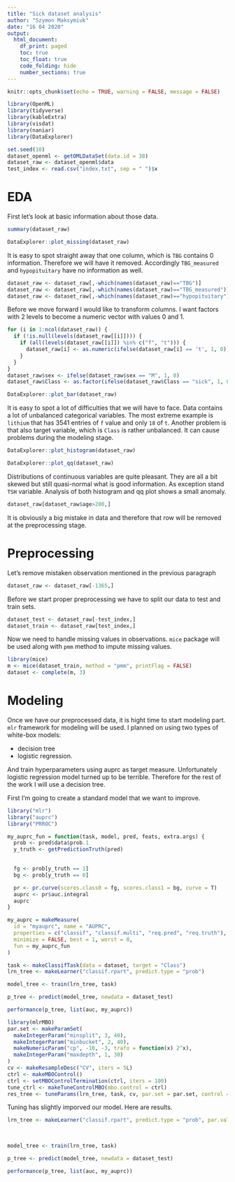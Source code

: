 ```yaml
---
title: "Sick dataset analysis"
author: "Szymon Maksymiuk"
date: "16 04 2020"
output: 
  html_document:
    df_print: paged
    toc: true
    toc_float: true
    code_folding: hide
    number_sections: true
---
```



```r
knitr::opts_chunk$set(echo = TRUE, warning = FALSE, message = FALSE)

library(OpenML)
library(tidyverse)
library(kableExtra)
library(visdat)
library(naniar)
library(DataExplorer)

```


```r
set.seed(10)
dataset_openml <- getOMLDataSet(data.id = 38)
dataset_raw <- dataset_openml$data
test_index <- read.csv("index.txt", sep = " ")$x
```

# EDA

First let's look at basic information about those data. 

```r
summary(dataset_raw)
```
```r
DataExplorer::plot_missing(dataset_raw)
```

It is easy to spot straight away that one column, which is `TBG` contains 0 information. Therefore we will have it removed. Accordingly `TBG_measured` and `hypopituitary` have no information as well. 

```r
dataset_raw <- dataset_raw[,-which(names(dataset_raw)=="TBG")]
dataset_raw <- dataset_raw[,-which(names(dataset_raw)=="TBG_measured")]
dataset_raw <- dataset_raw[,-which(names(dataset_raw)=="hypopituitary")]
```

Before we move forward I would like to transform columns. I want factors with 2 levels to become a numeric vector with values 0 and 1.

```r
for (i in 1:ncol(dataset_raw)) {
  if (!is.null(levels(dataset_raw[[i]]))) {
    if (all(levels(dataset_raw[[i]]) %in% c("f", "t"))) {
      dataset_raw[i] <- as.numeric(ifelse(dataset_raw[i] == 't', 1, 0))
    }   
  }
}
dataset_raw$sex <- ifelse(dataset_raw$sex == "M", 1, 0)
dataset_raw$Class <- as.factor(ifelse(dataset_raw$Class == "sick", 1, 0))
```

```r
DataExplorer::plot_bar(dataset_raw)
```

It is easy to spot a lot of difficulties that we will have to face. Data contains a lot of unbalanced categorical variables. The most extreme example is `lithium` that has 3541 entries of `f` value and only `18` of `t`. Another problem is that also target variable, which is `Class` is rather unbalanced. It can cause problems during the modeling stage.  



```r
DataExplorer::plot_histogram(dataset_raw)
```
```r
DataExplorer::plot_qq(dataset_raw)
```


Distributions of continuous variables are quite pleasant. They are all a bit skewed but still quasi-normal what is good information. As exception stand `TSH` variable. Analysis of both histogram and qq plot shows a small anomaly.

```r
dataset_raw[dataset_raw$age>200,]
```

It is obviously a big mistake in data and therefore that row will be removed at the preprocessing stage.

# Preprocessing

Let's remove mistaken observation mentioned in the previous paragraph

```r
dataset_raw <- dataset_raw[-1365,]
```

Before we start proper preprocessing we have to split our data to test and train sets.

```r
dataset_test <- dataset_raw[-test_index,]
dataset_train <- dataset_raw[test_index,]
```

Now we need to handle missing values in observations. `mice` package will be used along with `pmm` method to impute missing values.

```r
library(mice)
m <- mice(dataset_train, method = "pmm", printFlag = FALSE)
dataset <- complete(m, 3)
```

# Modeling

Once we have our preprocessed data, it is hight time to start modeling part. `mlr` framework for modeling will be used. I planned on  using two types of white-box models:

* decision tree
* logistic regression.

And train hyperparameters using auprc as target measure. Unfortunately logistic regression model turned up to be terrible. Therefore for the rest of the work I will use a decision tree.

First I'm going to create a standard model that we want to improve.

```r
library("mlr")
library("auprc")
library("PRROC")

my_auprc_fun = function(task, model, pred, feats, extra.args) {
  prob <- pred$data$prob.1
  y_truth <- getPredictionTruth(pred)
  

  fg <- prob[y_truth == 1]
  bg <- prob[y_truth == 0]

  pr <- pr.curve(scores.class0 = fg, scores.class1 = bg, curve = T)
  auprc <- pr$auc.integral
  auprc
}

my_auprc = makeMeasure(
  id = "myauprc", name = "AUPRC",
  properties = c("classif", "classif.multi", "req.pred", "req.truth"),
  minimize = FALSE, best = 1, worst = 0,
  fun = my_auprc_fun
)

task <- makeClassifTask(data = dataset, target = "Class")
lrn_tree <- makeLearner("classif.rpart", predict.type = "prob")

model_tree <- train(lrn_tree, task)

p_tree <- predict(model_tree, newdata = dataset_test)

performance(p_tree, list(auc, my_auprc))
```

```r
library(mlrMBO)
par.set <- makeParamSet(
  makeIntegerParam("minsplit", 3, 40),
  makeIntegerParam("minbucket", 2, 40),
  makeNumericParam("cp", -10, -3, trafo = function(x) 2^x),
  makeIntegerParam("maxdepth", 1, 30)
)
cv <- makeResampleDesc("CV", iters = 5L)
ctrl <- makeMBOControl()
ctrl <- setMBOControlTermination(ctrl, iters = 100)
tune_ctrl <- makeTuneControlMBO(mbo.control = ctrl)
res_tree <- tuneParams(lrn_tree, task, cv, par.set = par.set, control = tune_ctrl)
```

Tuning has slightly imporved our model. Here are results.

```r
lrn_tree <- makeLearner("classif.rpart", predict.type = "prob", par.vals = list(minsplit = 25,
                                                                                minbucket = 7,
                                                                                cp = 0.00108))

model_tree <- train(lrn_tree, task)

p_tree <- predict(model_tree, newdata = dataset_test)

performance(p_tree, list(auc, my_auprc))
```

